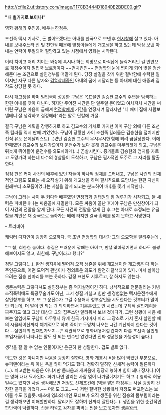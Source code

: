 http://cfile2.uf.tistory.com/image/117CB3444D1894DE2BDE00.gif?

'''"내 벌거지로 보이나!"'''

영화 [[황해]]의 주인공. 배우는 [[하정우]].

조선족 택시 기사로, 돈 벌어오겠다는 아내를 한국으로 보낸 후 [[현시창]]에 살고 있다. 아내를 보내주느라 진 빚 천만원 때문에 빚쟁이들에게 개고생을 하고 있는데 막상 보낸 아내는 연락이 두절되어 절망하고 있는 시점에서 영화는 시작된다.

이리 치이고 저리 치이는 와중에 혹시나 하는 희망으로 마작집에 들락거리던 걸 인연으로 개장수이자 밀입국 브로커이자 ~~먼치킨인~~ [[면정학]]의 눈에 띄이게 되어 빚을 청산해준다는 조건으로 살인청부를 떠맡게 된다. 당장 살길을 찾기 위한 절박함에 수락한 일이지만 자꾸 다른 남자와 [[검열삭제]]중인 아내의 꿈에 시달리는 둥 아내에 대한 애증과 집착도 상당한 듯 하다.

다시 개고생을 하며 밀입국에 성공한 구남은 목표물인 김승현 교수의 주변을 탐색하는 한편 아내를 찾아 다닌다. 하지만 주어진 시간은 단 일주일 뿐이었고 여차저차 시간을 써버린 구남은 마음이 급해져 [[면정학]]에게 기간을 연장시켜 달라지만 "니 애미 집에 사람보낼테니 잘 생각하고 결정해라"라는 말로 단칼에 거절.

결국 구남은 계획을 강행하기로 하고 김교수의 거처로 가지만 이미 구남 외에 다른 조선족 킬러들 역시 판에 껴있었다. 구남이 당황한 사이 조선족 킬러들은 김승현을 덮치지만 전직 유도 은메달리스트(...)였던 김승현 교수의 무시무시한 힘에 되려 끔살당한다. 이에 한패였던 김교수의 보디가드이자 운전수가 보다 못해 김교수를 마무리짓게 되고, 구남은 뒤늦게 뛰어들어 운전수를 의도치않게(...) 끔살시킨다. 증거물로 김승현의 엄지를 자르고 도망가려 하는데 다수의 경찰들이 도착하고, 구남은 필사적인 도주로 그 자리를 탈출한다.

점점 판은 커져 사건의 배후에 있던 자들이 하나씩 정체를 드러내고, 구남은 사건의 전체적인 그림도 모르는 채 오직 살기 위해 개고생을 하며 필사적으로 도망치는 한편 자신이 원래부터 소모품이었다는 사실을 알게 되고는 분노하여 배후를 쫓기 시작한다. 

구남이 그러는 사이 두 커다란 배후였던 [[면정학]]과 [[김태원]]의 힘 겨루기가 시작되고, 둘 세력은 피비린내나는 싸움끝에 자멸한다. 모든 싸움이 끝난 후에야 구남은 만신창이가 되어 사건의 전말을 알게 된다. 모든 사건의 전말을 알게 된 후 그는 아내로 추정되는 유골함을 껴안은 채 중국으로 돌아가는 배에 타지만 결국 황해를 넘지 못하고 사망한다. 



- 트리비아

캐릭터 디자인이 굉장히 오묘하다. 극 초반 [[면정학]]의 대사가 그의 오묘함을 알려주는데 ,

"그 참, 희한한 놈이다. 승질은 드러운게 깡패는 아이고, 만날 맞아댕기면서 하나도 불쌍해보이지도 않고, 희한해. 구남이라고 했니?"

정말 그렇다(...). 완전 생지옥에 떨어져 오직 생존을 위해 개고생이란 개고생은 다 하는 주인공으로, 어떤 도덕적 관념이나 정의로운 의도가 완전히 탈색되어 있다. 마치 살아남으려는 짐승 한마리를 보는 듯하다. 감정 표현도 서투르고, 잘 하지도 않는다. 

생존능력은 그렇다쳐도 살인청부는 좀 억지설정이긴 하다. 상식적으로 전문킬러는 커녕 조직폭력배도 특공무술가도 아닌, 그저 성질 거칠고 힘만 센 경험없는 택시운전수에게 살인청부를 하고, 또 그 운전수가 그걸 수용해서 청부살인을 시도한다는 것부터가 말이 안 되는데, 더 말이 안 되는 건 의뢰하면서 기본훈련도 안 시켰는데 구체적 살인계획을 짜주지도 않고 그냥 대상과 그의 집주소만 알려줘서 보낸 것에다가, 그런 상황에 처음 해 보는 일임에도 구남이 아무렇지 않게 한국 가자마자 미리 그 장소로 가서 혼자 살인할 때의 시뮬레이션까지 체계적으로 하며 죽이고 도망쳐 나오는 시간 계산까지 한다는 것이다.--살인계의 천재인가보지--[* 객관적으로 영화내용처럼 갑자기 다른 조선족 살인청부업자들이 나타나는 말도 안 되는 변수만 없었다면 진짜 성공했을 가능성이 높다.]

생각을 잘 알 수 없는 인물이지만 은근히 한 성깔한다. 겁도 별로 없다. 

의도한 것은 아니지만 싸움을 굉장히 잘한다..영화 개봉시 욕을 많이 먹었던 부분으로, 슈퍼맨이라는 욕 아닌 욕을 많이 먹기도 했다. 정확히 말하면 신체적 능력이 절륜하다(...). 치고받는 싸움은 아니지만 몸싸움과 개싸움에 굉장히 능하며 힘이 꽤나 장사다.(이는 영화 내내 묘사된다. 화가 나면 말리는 사람 몇이 나가떨어지기도 하고..) 영화적 허용일수도 있지만 사실 생각해보면 저정도 신체조건에 (역을 맡은 하정우는 사실 굉장히 건장한 골격을 가졌다.~~ 머리도 크고..~~) 저런 절박한 상황에서 저정도 퍼포먼스는 보여줄 수도 있을듯. 애초에 영화의 메인 모티브가 오직 생존을 위한 짐승의 몸부림이라는 걸 생각해보면 이해할만하다. 달리기도 잘하며 산까지 잘탄다(...). 생존을 위한 순간적인 판단력이 탁월하다. 산을 타넘고 감자를 쪄먹는 씬을 보고 있자면 [[생존왕]]급.
